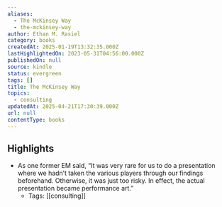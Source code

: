 ```yaml
---
aliases:
  - The McKinsey Way
  - the-mckinsey-way
author: Ethan M. Rasiel
category: books
createdAt: 2025-01-19T13:32:35.000Z
lastHighlightedOn: 2023-05-31T04:56:00.000Z
publishedOn: null
source: kindle
status: evergreen
tags: []
title: The McKinsey Way
topics:
  - consulting
updatedAt: 2025-04-21T17:30:39.000Z
url: null
contentType: books
---
```

## Highlights

- As one former EM said, “It was very rare for us to do a presentation where we hadn’t taken the various players through our findings beforehand. Otherwise, it was just too risky. In effect, the actual presentation became performance art.”
  - Tags: [[consulting]]
